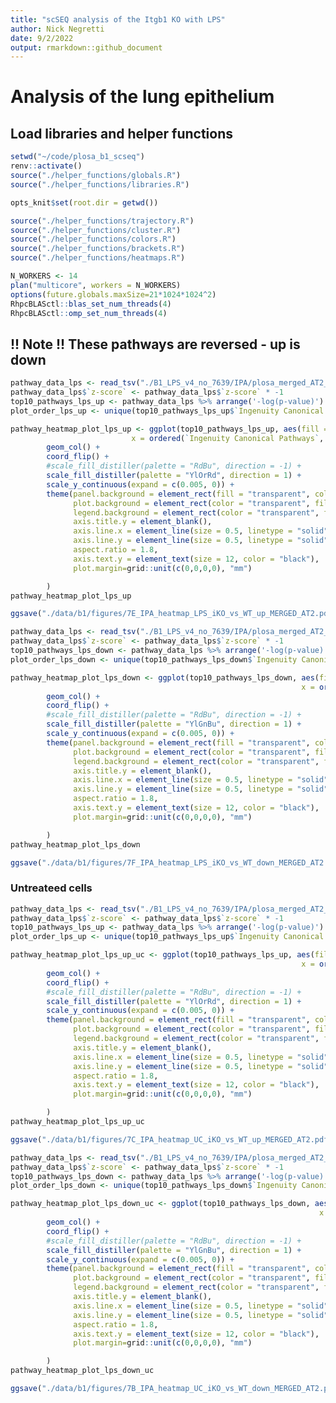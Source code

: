```yaml
---
title: "scSEQ analysis of the Itgb1 KO with LPS"
author: Nick Negretti
date: 9/2/2022
output: rmarkdown::github_document
---
```


# Analysis of the lung epithelium

## Load libraries and helper functions
```r
setwd("~/code/plosa_b1_scseq")
renv::activate()
source("./helper_functions/globals.R")
source("./helper_functions/libraries.R")

opts_knit$set(root.dir = getwd())

source("./helper_functions/trajectory.R")
source("./helper_functions/cluster.R")
source("./helper_functions/colors.R")
source("./helper_functions/brackets.R")
source("./helper_functions/heatmaps.R")

N_WORKERS <- 14
plan("multicore", workers = N_WORKERS)
options(future.globals.maxSize=21*1024*1024^2)
RhpcBLASctl::blas_set_num_threads(4)
RhpcBLASctl::omp_set_num_threads(4)

```

## !! Note !! These pathways are reversed - up is down
```r

pathway_data_lps <- read_tsv("./B1_LPS_v4_no_7639/IPA/plosa_merged_AT2_cells_pathway_enrich_smaller_dataset_LPS_WT_vs_B1.txt", skip = 1)
pathway_data_lps$`z-score` <- pathway_data_lps$`z-score` * -1
top10_pathways_lps_up <- pathway_data_lps %>% arrange('-log(p-value)') %>% filter(`z-score` > 0) %>% head(8)
plot_order_lps_up <- unique(top10_pathways_lps_up$`Ingenuity Canonical Pathways`)

pathway_heatmap_plot_lps_up <- ggplot(top10_pathways_lps_up, aes(fill = `z-score`, y = `-log(p-value)`,
                           x = ordered(`Ingenuity Canonical Pathways`, plot_order_lps_up %>% rev()))) +
        geom_col() +
        coord_flip() +
        #scale_fill_distiller(palette = "RdBu", direction = -1) +
        scale_fill_distiller(palette = "YlOrRd", direction = 1) +
        scale_y_continuous(expand = c(0.005, 0)) +
        theme(panel.background = element_rect(fill = "transparent", colour = "transparent"),
              plot.background = element_rect(color = "transparent", fill = "transparent"),
              legend.background = element_rect(color = "transparent", fill = "transparent"),
              axis.title.y = element_blank(),
              axis.line.x = element_line(size = 0.5, linetype = "solid", colour = "black"),
              axis.line.y = element_line(size = 0.5, linetype = "solid", colour = "black"),
              aspect.ratio = 1.8,
              axis.text.y = element_text(size = 12, color = "black"),
              plot.margin=grid::unit(c(0,0,0,0), "mm")

        )
pathway_heatmap_plot_lps_up

ggsave("./data/b1/figures/7E_IPA_heatmap_LPS_iKO_vs_WT_up_MERGED_AT2.pdf", pathway_heatmap_plot_lps_up)

```


```r
pathway_data_lps <- read_tsv("./B1_LPS_v4_no_7639/IPA/plosa_merged_AT2_cells_pathway_enrich_smaller_dataset_LPS_WT_vs_B1.txt", skip = 1)
pathway_data_lps$`z-score` <- pathway_data_lps$`z-score` * -1
top10_pathways_lps_down <- pathway_data_lps %>% arrange('-log(p-value)') %>% filter(`z-score` < 0) %>% head(8)
plot_order_lps_down <- unique(top10_pathways_lps_down$`Ingenuity Canonical Pathways`)

pathway_heatmap_plot_lps_down <- ggplot(top10_pathways_lps_down, aes(fill = `z-score`, y = `-log(p-value)`,
                                                                 x = ordered(`Ingenuity Canonical Pathways`, plot_order_lps_down %>% rev()))) +
        geom_col() +
        coord_flip() +
        #scale_fill_distiller(palette = "RdBu", direction = -1) +
        scale_fill_distiller(palette = "YlGnBu", direction = 1) +
        scale_y_continuous(expand = c(0.005, 0)) +
        theme(panel.background = element_rect(fill = "transparent", colour = "transparent"),
              plot.background = element_rect(color = "transparent", fill = "transparent"),
              legend.background = element_rect(color = "transparent", fill = "transparent"),
              axis.title.y = element_blank(),
              axis.line.x = element_line(size = 0.5, linetype = "solid", colour = "black"),
              axis.line.y = element_line(size = 0.5, linetype = "solid", colour = "black"),
              aspect.ratio = 1.8,
              axis.text.y = element_text(size = 12, color = "black"),
              plot.margin=grid::unit(c(0,0,0,0), "mm")

        )
pathway_heatmap_plot_lps_down

ggsave("./data/b1/figures/7F_IPA_heatmap_LPS_iKO_vs_WT_down_MERGED_AT2.pdf", pathway_heatmap_plot_lps_down)

```


### Untreateed cells

```r
pathway_data_lps <- read_tsv("./B1_LPS_v4_no_7639/IPA/plosa_merged_AT2_cells_pathway_enrich_smaller_dataset_UC_WT_vs_B1.txt", skip = 1)
pathway_data_lps$`z-score` <- pathway_data_lps$`z-score` * -1
top10_pathways_lps_up <- pathway_data_lps %>% arrange('-log(p-value)') %>% filter(`z-score` > 0) %>% head(8)
plot_order_lps_up <- unique(top10_pathways_lps_up$`Ingenuity Canonical Pathways`)

pathway_heatmap_plot_lps_up_uc <- ggplot(top10_pathways_lps_up, aes(fill = `z-score`, y = `-log(p-value)`,
                                                                 x = ordered(`Ingenuity Canonical Pathways`, plot_order_lps_up %>% rev()))) +
        geom_col() +
        coord_flip() +
        #scale_fill_distiller(palette = "RdBu", direction = -1) +
        scale_fill_distiller(palette = "YlOrRd", direction = 1) +
        scale_y_continuous(expand = c(0.005, 0)) +
        theme(panel.background = element_rect(fill = "transparent", colour = "transparent"),
              plot.background = element_rect(color = "transparent", fill = "transparent"),
              legend.background = element_rect(color = "transparent", fill = "transparent"),
              axis.title.y = element_blank(),
              axis.line.x = element_line(size = 0.5, linetype = "solid", colour = "black"),
              axis.line.y = element_line(size = 0.5, linetype = "solid", colour = "black"),
              aspect.ratio = 1.8,
              axis.text.y = element_text(size = 12, color = "black"),
              plot.margin=grid::unit(c(0,0,0,0), "mm")

        )
pathway_heatmap_plot_lps_up_uc

ggsave("./data/b1/figures/7C_IPA_heatmap_UC_iKO_vs_WT_up_MERGED_AT2.pdf", pathway_heatmap_plot_lps_up_uc)

```


```r
pathway_data_lps <- read_tsv("./B1_LPS_v4_no_7639/IPA/plosa_merged_AT2_cells_pathway_enrich_smaller_dataset_UC_WT_vs_B1.txt", skip = 1)
pathway_data_lps$`z-score` <- pathway_data_lps$`z-score` * -1
top10_pathways_lps_down <- pathway_data_lps %>% arrange('-log(p-value)') %>% filter(`z-score` < 0) %>% head(8)
plot_order_lps_down <- unique(top10_pathways_lps_down$`Ingenuity Canonical Pathways`)

pathway_heatmap_plot_lps_down_uc <- ggplot(top10_pathways_lps_down, aes(fill = `z-score`, y = `-log(p-value)`,
                                                                     x = ordered(`Ingenuity Canonical Pathways`, plot_order_lps_down %>% rev()))) +
        geom_col() +
        coord_flip() +
        #scale_fill_distiller(palette = "RdBu", direction = -1) +
        scale_fill_distiller(palette = "YlGnBu", direction = 1) +
        scale_y_continuous(expand = c(0.005, 0)) +
        theme(panel.background = element_rect(fill = "transparent", colour = "transparent"),
              plot.background = element_rect(color = "transparent", fill = "transparent"),
              legend.background = element_rect(color = "transparent", fill = "transparent"),
              axis.title.y = element_blank(),
              axis.line.x = element_line(size = 0.5, linetype = "solid", colour = "black"),
              axis.line.y = element_line(size = 0.5, linetype = "solid", colour = "black"),
              aspect.ratio = 1.8,
              axis.text.y = element_text(size = 12, color = "black"),
              plot.margin=grid::unit(c(0,0,0,0), "mm")

        )
pathway_heatmap_plot_lps_down_uc

ggsave("./data/b1/figures/7B_IPA_heatmap_UC_iKO_vs_WT_down_MERGED_AT2.pdf", pathway_heatmap_plot_lps_down_uc)

```